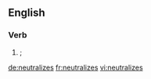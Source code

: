 ==English==

===Verb===
{{head|en|verb form}}

# {{American spelling}} {{alternative spelling of|{{l|en|neutralises}}|nodot=t}}; {{third-person singular of|{{l|en|neutralize}}|nocap=t}}

[[de:neutralizes]]
[[fr:neutralizes]]
[[vi:neutralizes]]